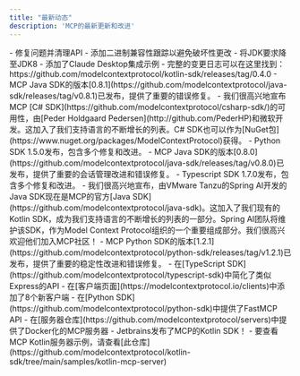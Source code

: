 ```yaml
---
title: "最新动态"
description: 'MCP的最新更新和改进'
---
```


<Update label="2025-03-26" description="Kotlin SDK 0.4.0 发布">
- 修复问题并清理API
- 添加二进制兼容性跟踪以避免破坏性更改
- 将JDK要求降至JDK8
- 添加了Claude Desktop集成示例
- 完整的变更日志可以在这里找到：https://github.com/modelcontextprotocol/kotlin-sdk/releases/tag/0.4.0
</Update>

<Update label="2025-03-26" description="Java SDK 0.8.1 发布">
- MCP Java SDK的版本[0.8.1](https://github.com/modelcontextprotocol/java-sdk/releases/tag/v0.8.1)已发布，提供了重要的错误修复。
</Update>

<Update label="2025-03-24" description="C# SDK 发布">
- 我们很高兴地宣布MCP [C# SDK](https://github.com/modelcontextprotocol/csharp-sdk/)的可用性，由[Peder Holdgaard Pedersen](http://github.com/PederHP)和微软开发。这加入了我们支持语言的不断增长的列表。C# SDK也可以作为[NuGet包](https://www.nuget.org/packages/ModelContextProtocol)获得。
- Python SDK 1.5.0发布，包含多个修复和改进。
</Update>

<Update label="2025-03-21" description="Java SDK 0.8.0 发布">
- MCP Java SDK的版本[0.8.0](https://github.com/modelcontextprotocol/java-sdk/releases/tag/v0.8.0)已发布，提供了重要的会话管理改进和错误修复。
</Update>

<Update label="2025-03-10" description="Typescript SDK 发布">
- Typescript SDK 1.7.0发布，包含多个修复和改进。
</Update>

<Update label="2025-02-14" description="Java SDK 发布">
- 我们很高兴地宣布，由VMware Tanzu的Spring AI开发的Java SDK现在是MCP的官方[Java SDK](https://github.com/modelcontextprotocol/java-sdk)。这加入了我们现有的Kotlin SDK，成为我们支持语言的不断增长的列表的一部分。Spring AI团队将维护该SDK，作为Model Context Protocol组织的一个重要组成部分。我们很高兴欢迎他们加入MCP社区！
</Update>

<Update label="2025-01-27" description="Python SDK 1.2.1">
- MCP Python SDK的版本[1.2.1](https://github.com/modelcontextprotocol/python-sdk/releases/tag/v1.2.1)已发布，提供了重要的稳定性改进和错误修复。
</Update>

<Update label="2025-01-18" description="SDK和服务器改进">
- 在[TypeScript SDK](https://github.com/modelcontextprotocol/typescript-sdk)中简化了类似Express的API
- 在[客户端页面](https://modelcontextprotocol.io/clients)中添加了8个新客户端
</Update>

<Update label="2025-01-03" description="SDK和服务器改进">
- 在[Python SDK](https://github.com/modelcontextprotocol/python-sdk)中提供了FastMCP API
- 在[服务器仓库](https://github.com/modelcontextprotocol/servers)中提供了Docker化的MCP服务器
</Update>

<Update label="2024-12-21" description="Kotlin SDK 发布">
- Jetbrains发布了MCP的Kotlin SDK！
- 要查看MCP Kotlin服务器示例，请查看[此仓库](https://github.com/modelcontextprotocol/kotlin-sdk/tree/main/samples/kotlin-mcp-server)
</Update>
